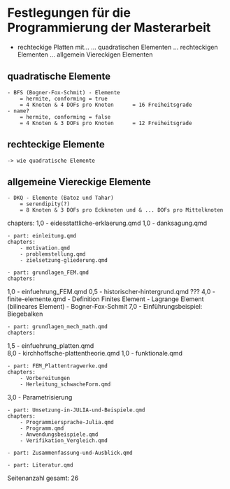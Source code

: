 # Festlegungen für die Programmierung der Masterarbeit

- rechteckige Platten mit...
    ... quadratischen Elementen
    ... rechteckigen Elementen
    ... allgemein Viereckigen Elementen


## quadratische Elemente

    - BFS (Bogner-Fox-Schmit) - Elemente
        = hermite, conforming = true
        = 4 Knoten & 4 DOFs pro Knoten      = 16 Freiheitsgrade
    - name?
        = hermite, conforming = false
        = 4 Knoten & 3 DOFs pro Knoten      = 12 Freiheitsgrade

## rechteckige Elemente

    -> wie quadratische Elemente

## allgemeine Viereckige Elemente

    - DKQ - Elemente (Batoz und Tahar)
        = serendipity(?)
        = 8 Knoten & 3 DOFs pro Eckknoten und & ... DOFs pro Mittelknoten



chapters:
1,0 - eidesstattliche-erklaerung.qmd
1,0 - danksagung.qmd

    - part: einleitung.qmd
    chapters:
        - motivation.qmd
        - problemstellung.qmd
        - zielsetzung-gliederung.qmd

    - part: grundlagen_FEM.qmd
    chapters:
1,0     - einfuehrung_FEM.qmd
0,5     - historischer-hintergrund.qmd ???
4,0     - finite-elemente.qmd
             - Definition Finites Element
             - Lagrange Element (bilineares Element)
             - Bogner-Fox-Schmit
7,0     - Einführungsbeispiel: Biegebalken

    - part: grundlagen_mech_math.qmd
    chapters:
1,5     - einfuehrung_platten.qmd                       
8,0     - kirchhoffsche-plattentheorie.qmd
1,0     - funktionale.qmd    

    - part: FEM_Plattentragwerke.qmd
    chapters:
        - Vorbereitungen
        - Herleitung_schwacheForm.qmd
3,0         - Parametrisierung
 
    - part: Umsetzung-in-JULIA-und-Beispiele.qmd
    chapters:
        - Programmiersprache-Julia.qmd
        - Programm.qmd
        - Anwendungsbeispiele.qmd
        - Verifikation_Vergleich.qmd

    - part: Zusammenfassung-und-Ausblick.qmd

    - part: Literatur.qmd

Seitenanzahl gesamt: 26 